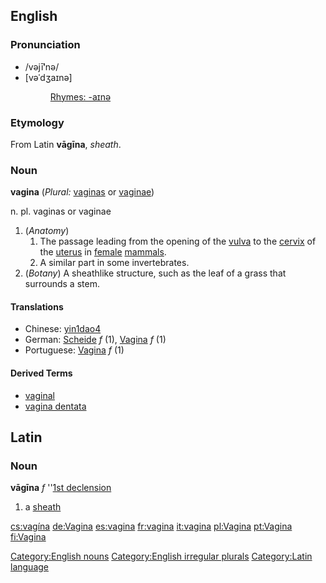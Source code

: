 ==English==
===Pronunciation===
*/vəjī'''ʹ'''nə/
*[vəˈdʒaɪnə]
*:[[Rhymes:English:-aɪnə|Rhymes: -aɪnə]]
===Etymology===
From Latin '''vāgīna''', ''sheath''.
===Noun===
'''vagina''' (''Plural:'' [[vaginas]] or [[vaginae]])

n. pl. vaginas or vaginae
#(''Anatomy'')
##The passage leading from the opening of the [[vulva]] to the [[cervix]] of the [[uterus]] in [[female]] [[mammal]]s.
##A similar part in some invertebrates.
#(''Botany'') A sheathlike structure, such as the leaf of a grass that surrounds a stem.

====Translations====
*Chinese: [[yin1dao4]]
*German: [[Scheide]] ''f'' (1), [[Vagina]] ''f'' (1)
*Portuguese: [[Vagina]] ''f'' (1)

====Derived Terms====
*[[vaginal]]
*[[vagina dentata]]

[[Category:English nouns]]
[[Category:English irregular plurals]]

==Latin==
===Noun===
'''vāgīna''' ''f'' ''[[Wiktionary Appendix:Latin first declension|1st declension]]

#a [[sheath]]

[[Category:Latin language]]

[[cs:vagína]]
[[de:Vagina]]
[[es:vagina]]
[[fr:vagina]]
[[it:vagina]]
[[pl:Vagina]]
[[pt:Vagina]]
[[fi:Vagina]]